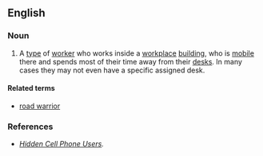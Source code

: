 ==English==

===Noun===
{{en-noun|sg=[[corridor]] [[warrior]]}}

# {{slang|business}} A [[type]] of [[worker]] who works inside a [[workplace]] [[building]], who is [[mobile]] there and spends most of their time away from their [[desk]]s. In many cases they may not even have a specific assigned desk.

====Related terms====
* [[road warrior]]

===References===
* ''[http://www.voicecon.com/enews/2007/07/24/issue-183-hidden-cellphone-users/ Hidden Cell Phone Users].''